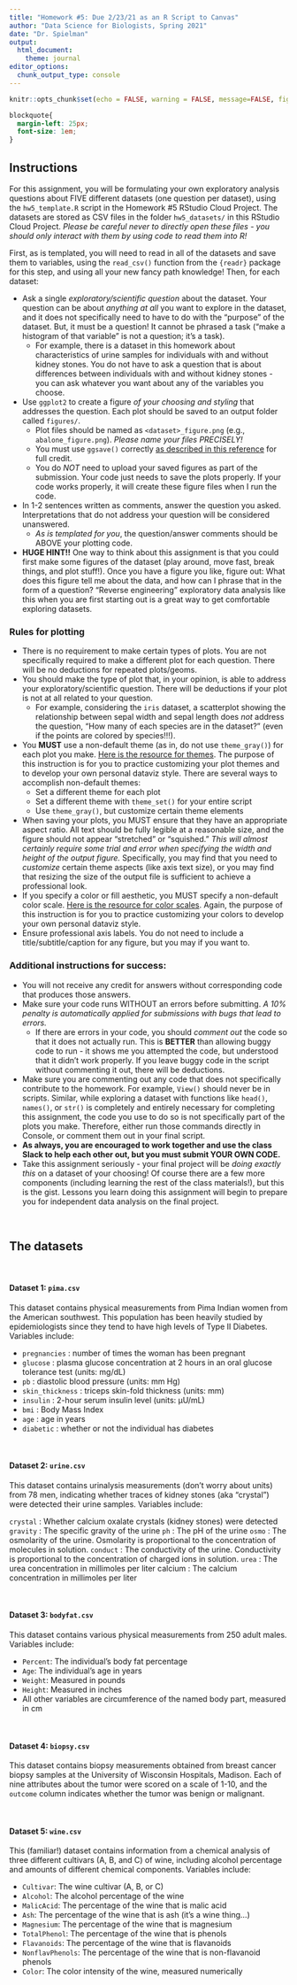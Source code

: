 ```yaml
---
title: "Homework #5: Due 2/23/21 as an R Script to Canvas"
author: "Data Science for Biologists, Spring 2021"
date: "Dr. Spielman"
output: 
  html_document:
    theme: journal
editor_options: 
  chunk_output_type: console
---
```


```r
knitr::opts_chunk$set(echo = FALSE, warning = FALSE, message=FALSE, fig.width = 7, fig.height=4)
```

```css
blockquote{
  margin-left: 25px;
  font-size: 1em;
}
```


## Instructions

For this assignment, you will be formulating your own exploratory analysis questions about FIVE different datasets (one question per dataset), using the `hw5_template.R` script in the Homework #5 RStudio Cloud Project. The datasets are stored as CSV files in the folder `hw5_datasets/` in this RStudio Cloud Project. *Please be careful never to directly open these files - you should only interact with them by using code to read them into R!*

First, as is templated, you will need to read in all of the datasets and save them to variables, using the `read_csv()` function from the `{readr}` package for this step, and using all your new fancy path knowledge! Then, for each dataset:

+ Ask a single *exploratory/scientific question* about the dataset. Your question can be about *anything at all* you want to explore in the dataset, and it does not specifically need to have to do with the "purpose" of the dataset. But, it must be a question! It cannot be phrased a task ("make a histogram of that variable" is not a question; it's a task).
  + For example, there is a dataset in this homework about characteristics of urine samples for individuals with and without kidney stones. You do not have to ask a question that is about differences between individuals with and without kidney stones - you can ask whatever you want about any of the variables you choose.
+ Use `ggplot2` to create a figure *of your choosing and styling* that addresses the question. Each plot should be saved to an output folder called `figures/`. 
  + Plot files should be named as `<dataset>_figure.png` (e.g., `abalone_figure.png`). *Please name your files PRECISELY!*
  + You must use `ggsave()` correctly [as described in this reference](https://sjspielman.github.io/datascience_for_biologists/tutorials/readr_ggsave.html) for full credit.
  + You do *NOT* need to upload your saved figures as part of the submission. Your code just needs to save the plots properly. If your code works properly, it will create these figure files when I run the code.
+ In 1-2 sentences written as comments, answer the question you asked. Interpretations that do not address your question will be considered unanswered.
  + *As is templated for you*, the question/answer comments should be ABOVE your plotting code.
+ **HUGE HINT!!** One way to think about this assignment is that you could first make some figures of the dataset (play around, move fast, break things, and plot stuff!). Once you have a figure you like, figure out: What does this figure tell me about the data, and how can I phrase that in the form of a question? "Reverse engineering" exploratory data analysis like this when you are first starting out is a great way to get comfortable exploring datasets.


### Rules for plotting

+ There is no requirement to make certain types of plots. You are not specifically required to make a different plot for each question. There will be no deductions for repeated plots/geoms. 
+ You should make the type of plot that, in your opinion, is able to address your exploratory/scientific question. There will be deductions if your plot is not at all related to your question. 
  + For example, considering the `iris` dataset, a scatterplot showing the relationship between sepal width and sepal length does *not* address the question, "How many of each species are in the dataset?" (even if the points are colored by species!!!).
+ You **MUST** use a non-default theme (as in, do not use `theme_gray()`) for each plot you make. [Here is the resource for themes](https://sjspielman.github.io/datascience_for_biologists/tutorials/themes.html). The purpose of this instruction is for you to practice customizing your plot themes and to develop your own personal dataviz style. There are several ways to accomplish non-default themes:
  + Set a different theme for each plot
  + Set a different theme with `theme_set()` for your entire script
  + Use `theme_gray()`, but customize certain theme elements
+ When saving your plots, you MUST ensure that they have an appropriate aspect ratio. All text should be fully legible at a reasonable size, and the figure should not appear "stretched" or "squished." *This will almost certainly require some trial and error when specifying the width and height of the output figure.* Specifically, you may find that you need to *customize* certain theme aspects (like axis text size), or you may find that resizing the size of the output file is sufficient to achieve a professional look. 
+ If you specify a color or fill aesthetic, you MUST specify a non-default color scale. [Here is the resource for color scales](https://sjspielman.github.io/datascience_for_biologists/tutorials/color_fill_scales.html). Again, the purpose of this instruction is for you to practice customizing your colors to develop your own personal dataviz style.
+ Ensure professional axis labels. You do not need to include a title/subtitle/caption for any figure, but you may if you want to.



### Additional instructions for success:

+ You will not receive any credit for answers without corresponding code that produces those answers.
+ Make sure your code runs WITHOUT an errors before submitting. *A 10% penalty is automatically applied for submissions with bugs that lead to errors.*
  + If there are errors in your code, you should *comment out* the code so that it does not actually run. This is **BETTER** than allowing buggy code to run - it shows me you attempted the code, but understood that it didn't work properly. If you leave buggy code in the script without commenting it out, there will be deductions.
+ Make sure you are commenting out any code that does not specifically contribute to the homework. For example, `View()` should never be in scripts. Similar, while exploring a dataset with functions like `head()`, `names()`, or `str()` is completely and entirely necessary for completing this assignment, the code you use to do so is not specifically part of the plots you make. Therefore, either run those commands directly in Console, or comment them out in your final script.
+ **As always, you are encouraged to work together and use the class Slack to help each other out, but you must submit YOUR OWN CODE.** 
+ Take this assignment seriously - your final project will be _doing exactly this_ on a dataset of your choosing! Of course there are a few more components (including learning the rest of the class materials!), but this is the gist. Lessons you learn doing this assignment will begin to prepare you for independent data analysis on the final project.

<br>

## The datasets

<br> 

#### Dataset 1: `pima.csv`

This dataset contains physical measurements from Pima Indian women from the American southwest. This population has been heavily studied by epidemiologists since they tend to have high levels of Type II Diabetes. Variables include:

+ `pregnancies` : number of times the woman has been pregnant
+ `glucose` : plasma glucose concentration at 2 hours in an oral glucose tolerance test (units: mg/dL) 
+ `pb` : diastolic blood pressure (units: mm Hg)
+ `skin_thickness` : triceps skin-fold thickness (units: mm)
+ `insulin` : 2-hour serum insulin level (units: μU/mL)
+ `bmi` : Body Mass Index
+ `age` : age in years
+ `diabetic` : whether or not the individual has diabetes

<br>

#### Dataset 2: `urine.csv`


This dataset contains urinalysis measurements (don’t worry about units) from 78 men, indicating whether traces of kidney stones (aka "crystal") were detected their urine samples. Variables include:

`crystal` : Whether calcium oxalate crystals (kidney stones) were detected
`gravity` : The specific gravity of the urine
`ph` : The pH of the urine
`osmo` : The osmolarity of the urine. Osmolarity is proportional to the concentration of molecules in solution. 
`conduct` : The conductivity of the urine. Conductivity is proportional to the concentration of charged ions in
solution.
`urea` : The urea concentration in millimoles per liter calcium : The calcium concentration in millimoles per liter

<br>

#### Dataset 3: `bodyfat.csv`

This dataset contains various physical measurements from 250 adult males. Variables include:

+ `Percent`: The individual's body fat percentage
+ `Age`: The individual's age in years
+ `Weight`: Measured in pounds
+ `Height`: Measured in inches
+ All other variables are circumference of the named body part, measured in cm

<br>

#### Dataset 4: `biopsy.csv`

This dataset contains biopsy measurements obtained from breast cancer biopsy samples at the University of Wisconsin Hospitals, Madison. Each of nine attributes about the tumor were scored on a scale of 1-10, and the `outcome` column indicates whether the tumor was benign or malignant. 

<br>


#### Dataset 5: `wine.csv`

This (familiar!) dataset contains information from a chemical analysis of three different cultivars (A, B, and C) of wine, including alcohol percentage and amounts of different chemical components. Variables include:

+ `Cultivar`: The wine cultivar (A, B, or C)
+ `Alcohol`: The alcohol percentage of the wine
+ `MalicAcid`: The percentage of the wine that is malic acid
+ `Ash`: The percentage of the wine that is ash (it's a wine thing...)
+ `Magnesium`: The percentage of the wine that is magnesium
+ `TotalPhenol`: The percentage of the wine that is phenols
+ `Flavanoids`: The percentage of the wine that is flavanoids
+ `NonflavPhenols`: The percentage of the wine that is non-flavanoid phenols
+ `Color`: The color intensity of the wine, measured numerically
